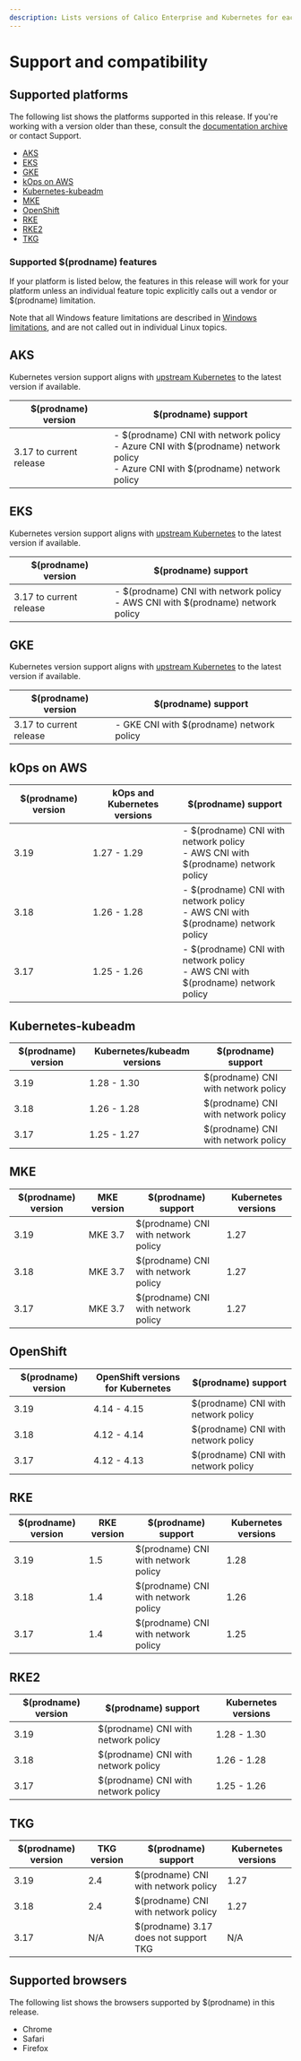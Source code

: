 ```yaml
---
description: Lists versions of Calico Enterprise and Kubernetes for each platform.
---
```


# Support and compatibility

## Supported platforms

The following list shows the platforms supported in this release.  If you're working with a version older than these, consult the [documentation archive](https://docs.tigera.io/archive) or contact Support.

- [AKS](#aks)
- [EKS](#eks)
- [GKE](#gke)
- [kOps on AWS](#kops-on-aws)
- [Kubernetes-kubeadm](#kubernetes-kubeadm)
- [MKE](#mke)
- [OpenShift](#openshift)
- [RKE](#rke)
- [RKE2](#rke2)
- [TKG](#tkg)

### Supported $(prodname) features

If your platform is listed below, the features in this release will work for your platform unless an individual feature topic explicitly calls out a vendor or $(prodname) limitation.

Note that all Windows feature limitations are described in [Windows limitations](install-on-clusters/windows-calico/limitations.mdx), and are not called out in individual Linux topics.

## AKS

Kubernetes version support aligns with [upstream Kubernetes](#kubernetes-kubeadm) to the latest version if available.

| $(prodname) version | $(prodname) support                                         |
| ---------------------------- | ------------------------------------------------------------ |
| 3.17 to current release  | - $(prodname) CNI with network policy<br />- Azure CNI with $(prodname) network policy <br />- Azure CNI with $(prodname) network policy|

## EKS

Kubernetes version support aligns with [upstream Kubernetes](#kubernetes-kubeadm) to the latest version if available.

| $(prodname) version   | $(prodname) support                                         |
| ---------------------- | ------------------------------------------------------------ |
| 3.17 to current release  | - $(prodname) CNI with network policy<br />- AWS CNI with $(prodname) network policy |

## GKE

Kubernetes version support aligns with [upstream Kubernetes](#kubernetes-kubeadm) to the latest version if available.

| $(prodname) version | $(prodname) support                       |
| -------------------- | ------------------------------------------ |
| 3.17 to current release                  | - GKE CNI with $(prodname) network policy |

## kOps on AWS

| $(prodname) version | kOps and Kubernetes versions | $(prodname) support                                         |
| -------------------- | ---------------------------- | ------------------------------------------------------------ |
| 3.19                 | 1.27 - 1.29                  | - $(prodname) CNI with network policy<br />- AWS CNI with $(prodname) network policy |
| 3.18                 | 1.26 - 1.28                  | - $(prodname) CNI with network policy<br />- AWS CNI with $(prodname) network policy |
| 3.17                 | 1.25 - 1.26                  | - $(prodname) CNI with network policy<br />- AWS CNI with $(prodname) network policy |

## Kubernetes-kubeadm

| $(prodname) version | Kubernetes/kubeadm versions | $(prodname) support                 |
| -------------------- | --------------------------- | ------------------------------------ |
| 3.19                 | 1.28 - 1.30                 | $(prodname) CNI with network policy |
| 3.18                 | 1.26 - 1.28                 | $(prodname) CNI with network policy |
| 3.17                 | 1.25 - 1.27                 | $(prodname) CNI with network policy |

## MKE

| $(prodname) version | MKE version                          | $(prodname) support                 | Kubernetes versions |
| -------------------- | ------------------------------------ | ------------------------------------ | ------------------- |
| 3.19                 | MKE 3.7                              | $(prodname) CNI with network policy | 1.27                |
| 3.18                 | MKE 3.7                              | $(prodname) CNI with network policy | 1.27                |
| 3.17                 | MKE 3.7                              | $(prodname) CNI with network policy | 1.27                |

## OpenShift

| $(prodname) version | OpenShift versions for Kubernetes | $(prodname) support                 |
| -------------------- | --------------------------------- | ------------------------------------ |
| 3.19                 | 4.14 - 4.15                       | $(prodname) CNI with network policy |
| 3.18                 | 4.12 - 4.14                       | $(prodname) CNI with network policy |
| 3.17                 | 4.12 - 4.13                       | $(prodname) CNI with network policy |

## RKE

| $(prodname) version | RKE version | $(prodname) support                 | Kubernetes versions |
| -------------------- | ----------- | ------------------------------------ | ------------------- |
| 3.19                 | 1.5         | $(prodname) CNI with network policy | 1.28                |
| 3.18                 | 1.4         | $(prodname) CNI with network policy | 1.26                |
| 3.17                 | 1.4         | $(prodname) CNI with network policy | 1.25                |

## RKE2

| $(prodname) version | $(prodname) support                 | Kubernetes versions |
| -------------------- | ------------------------------------ | ------------------- |
| 3.19                 | $(prodname) CNI with network policy | 1.28 - 1.30         |
| 3.18                 | $(prodname) CNI with network policy | 1.26 - 1.28         |
| 3.17                 | $(prodname) CNI with network policy | 1.25 - 1.26         |

## TKG

| $(prodname) version | TKG version | $(prodname) support                 | Kubernetes versions    |
| -------------------- | ----------- | ------------------------------------ | ---------------------- |
| 3.19                 | 2.4         | $(prodname) CNI with network policy | 1.27                    |
| 3.18                 | 2.4         | $(prodname) CNI with network policy | 1.27                   |
| 3.17                 | N/A        | $(prodname) 3.17 does not support TKG | N/A                   |

## Supported browsers

The following list shows the browsers supported by $(prodname) in this release.

- Chrome
- Safari
- Firefox
